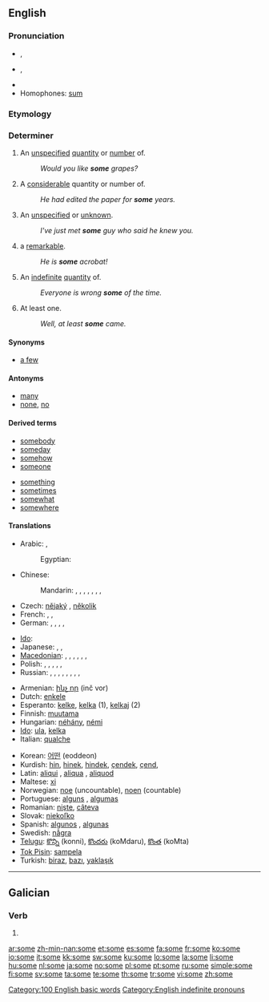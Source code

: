 {{wikipedia}}
{{also|-some}}
==English==

{{rank|could|our|than|65|some|other|very|upon}}

===Pronunciation===
* {{a|UK|US}} {{IPA|/sʌm/}}, {{SAMPA|/sVm/}}
* {{a|AusE}} {{IPA|/sam/}}, {{SAMPA|/sam/}}
* {{audio|en-us-some.ogg|Audio (US)}}
* Homophones: [[sum]]

===Etymology===
{{etyl|ang}} {{term|sum}}

===Determiner===
{{en-det}}

# An [[unspecified]] [[quantity]] or [[number]] of.
#: ''Would you like '''some''' grapes?''
# A [[considerable]] quantity or number of.
#: ''He had edited the paper for '''some''' years.''
# An [[unspecified]] or [[unknown]].
#: ''I've just met '''some''' guy who said he knew you.''
# {{informal}} a [[remarkable]].
#: ''He is '''some''' acrobat!''
# An [[indefinite]] [[quantity]] of.
#: ''Everyone is wrong '''some''' of the time.''
# At least one.
#: ''Well, at least '''some''' came.''

====Synonyms====
* [[a few]]

====Antonyms====
* [[many]]
* [[none]], [[no]]

====Derived terms====
{{rel-top|terms derived from some}}
* [[somebody]]
* [[someday]]
* [[somehow]]
* [[someone]]
{{rel-mid}}
* [[something]]
* [[sometimes]]
* [[somewhat]]
* [[somewhere]]
{{rel-bottom}}

====Translations====
{{trans-top|unspecified or unknown}}
* Arabic: {{t|ar|بعض|tr=ba`D|sc=Arab}},  {{t|ar|حوالي|tr=Hawaaliy|sc=Arab}}
*: Egyptian: {{t|ar|بعض|tr=ba`D|sc=Arab}}
* Chinese:
*: Mandarin: {{t|zh|一些|tr=yìxiē|sc=Hani}},  {{t|zh|有的|tr=yǒude|sc=Hani}},  {{t|zh|有些|tr=yǒuxiē|sc=Hani}},  {{t|zh|幾個|sc=Hani}},  {{t|zh|几个|tr=jǐ gè|sc=Hani}},  {{t|zh|某些|tr=mǒuxiē|sc=Hani}},  {{t|zh|某|tr=mǒu|sc=Hani}},  {{t|zh|些 |tr=xiē|sc=Hani}}
* Czech: [[nějaký]] {{m}}, [[několik]]
* French: {{t|fr|certain}},  {{t|fr|quelconque}},  {{t|fr|quelque}}
* German: {{t|de|einige}},  {{t|de|manche}},  {{t|de|irgendein}},  {{t|de|etwas}},  {{t|de|ein paar}}
{{trans-mid}}
* [[Ido]]: {{t|io|kelka}}
* Japanese: {{t|ja|或る|tr=ある, aru|sc=Jpan}}, {{t|ja|幾らか|tr=いくらか, ikuraka|sc=Jpan}}, {{t|ja|幾つか|tr=いくつか, ikutsuka|sc=Jpan}}
* [[Macedonian]]: {{t|mk|некоj|m|tr=nékoj|sc=Cyrl}},  {{t|mk|некои|p|tr=nékoi|sc=Cyrl}},  {{t|mk|извесен|m|tr=ízvesen|sc=Cyrl}},  {{t|mk|извесни|p|tr=ízvesni|sc=Cyrl}},  {{t|mk|еден|m|tr=éden|sc=Cyrl}},  {{t|mk|едни|p|tr=édni|sc=Cyrl}},  {{t|mk|неколку|tr=nékolku|sc=Cyrl}}
* Polish: {{t|pl|jakiś}},  {{t|pl|pewien}},  {{t|pl|niejaki}},  {{t|pl|któryś}},  {{t|pl|kilka}},  {{t|pl|trochę}}
* Russian: {{t|ru|несколько|tr=néskol'ko|sc=Cyrl}},  {{t|ru|некоторый|tr=nékotoryj|sc=Cyrl}},  {{t|ru|кое-кто|tr=koje-któ|sc=Cyrl}},  {{t|ru|один|tr=odín|sc=Cyrl}},  {{t|ru|одни|tr=odní|sc=Cyrl}},  {{t|ru|какой-то|tr=kakój-to|sc=Cyrl}},  {{t|ru|некий|tr=nékij|sc=Cyrl}},  {{t|ru|кто-то|tr=któ-to|sc=Cyrl}},  {{t|ru|немного|tr=nemnógo|sc=Cyrl}}
{{trans-bottom}}
{{checktrans-top}}
* Armenian: [[ինչ որ]] (inč vor)
* Dutch: [[enkele]]
* Esperanto: [[kelke]], [[kelka]] (1), [[kelkaj]] (2)
* Finnish: [[muutama]]
* Hungarian: [[néhány]], [[némi]]
* [[Ido]]: [[ula]], [[kelka]]
* Italian: [[qualche]]
{{trans-mid}}
* Korean: [[어떤]] (eoddeon)
* Kurdish: [[hin]], [[hinek]], [[hindek]], [[çendek]], [[çend]], {{ku-Arab|[[هه‌نێک]]}}
* Latin: [[aliqui]] {{m}}, [[aliqua]] {{f}}, [[aliquod]] {{n}}
* Maltese: [[xi]]
* Norwegian: [[noe]] (uncountable), [[noen]] (countable)
* Portuguese: [[alguns]] {{p}}, [[algumas]] {{f|p}}
* Romanian: [[nişte]], [[câteva]]
* Slovak: [[niekoľko]]
* Spanish: [[algunos]] {{m|p}}, [[algunas]] {{f|p}}
* Swedish: [[några]]
* [[Telugu]]: [[కొన్ని]] (konni), [[కొందరు]] (koMdaru), [[కొంత]] (koMta)
* [[Tok Pisin]]: [[sampela]]
* Turkish: [[biraz]], [[bazı]], [[yaklaşık]]
{{trans-bottom}}

[[Category:100 English basic words]]
[[Category:English indefinite pronouns]]

----

==Galician==

===Verb===
{{gl-verb-form}}

# {{conjugation of|[[sumir#Galician|sumir]]||3|s|pres|ind}}

[[ar:some]]
[[zh-min-nan:some]]
[[et:some]]
[[es:some]]
[[fa:some]]
[[fr:some]]
[[ko:some]]
[[io:some]]
[[it:some]]
[[kk:some]]
[[sw:some]]
[[ku:some]]
[[lo:some]]
[[la:some]]
[[li:some]]
[[hu:some]]
[[nl:some]]
[[ja:some]]
[[no:some]]
[[pl:some]]
[[pt:some]]
[[ru:some]]
[[simple:some]]
[[fi:some]]
[[sv:some]]
[[ta:some]]
[[te:some]]
[[th:some]]
[[tr:some]]
[[vi:some]]
[[zh:some]]